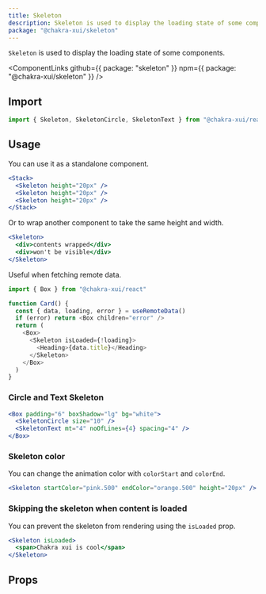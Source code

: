 ```yaml
---
title: Skeleton
description: Skeleton is used to display the loading state of some component
package: "@chakra-xui/skeleton"
---
```


`Skeleton` is used to display the loading state of some components.

<ComponentLinks
  github={{ package: "skeleton" }}
  npm={{ package: "@chakra-xui/skeleton" }}
/>

<carbon-ad></carbon-ad>

## Import

```js
import { Skeleton, SkeletonCircle, SkeletonText } from "@chakra-xui/react"
```

## Usage

You can use it as a standalone component.

```jsx
<Stack>
  <Skeleton height="20px" />
  <Skeleton height="20px" />
  <Skeleton height="20px" />
</Stack>
```

Or to wrap another component to take the same height and width.

```jsx
<Skeleton>
  <div>contents wrapped</div>
  <div>won't be visible</div>
</Skeleton>
```

Useful when fetching remote data.

```js live=false
import { Box } from "@chakra-xui/react"

function Card() {
  const { data, loading, error } = useRemoteData()
  if (error) return <Box children="error" />
  return (
    <Box>
      <Skeleton isLoaded={!loading}>
        <Heading>{data.title}</Heading>
      </Skeleton>
    </Box>
  )
}
```

### Circle and Text Skeleton

```jsx
<Box padding="6" boxShadow="lg" bg="white">
  <SkeletonCircle size="10" />
  <SkeletonText mt="4" noOfLines={4} spacing="4" />
</Box>
```

### Skeleton color

You can change the animation color with `colorStart` and `colorEnd`.

```jsx
<Skeleton startColor="pink.500" endColor="orange.500" height="20px" />
```

### Skipping the skeleton when content is loaded

You can prevent the skeleton from rendering using the `isLoaded` prop.

```jsx
<Skeleton isLoaded>
  <span>Chakra xui is cool</span>
</Skeleton>
```

## Props

<PropsTable of="Skeleton" />
